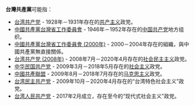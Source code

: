 '''台灣共產黨'''可能指：
*[[台湾共产党|台湾共产党]] - 1928年－1931年存在的[[共产主义|共产主义]]政党。
*[[中國共產黨台灣省工作委員會|中國共產黨台灣省工作委員會]] - 1946年－1952年存在的[[中国共产党|中国共产党]]地方组织。
*[[中國共產黨台灣省工作委員會_(2000年)|中國共產黨台灣省工作委員會 (2000年)]] - 2000－2004年存在的組織，與中國共產黨無直接關係。
*[[台湾共产党_(2008年)|台湾共产党 (2008年)]] - 2008年7月－2020年4月存在的[[社会民主主义|社会民主主义]]政党。
*[[中华民国共产党|中华民国共产党]] - 2009年3月－2018年5月存在的[[社会主义|社会主义]]政党。
*[[中國共產聯盟|中國共產聯盟]] - 2009年8月－2018年7月存在的[[马克思主义|马克思主义]]政党。
*[[台湾民主共产党|台湾民主共产党]] - 2009年10月－2020年4月存在的“台湾特色社会主义”政党。
*[[台湾人民共产党|台湾人民共产党]] - 2017年2月成立，存在至今的“现代式社会主义”政党。
{{disambig|cat=五字政黨消歧義}}